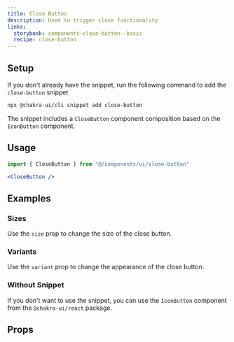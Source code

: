 ```yaml
---
title: Close Button
description: Used to trigger close functionality
links:
  storybook: components-close-button--basic
  recipe: close-button
---
```


<ExampleTabs name="close-button-basic" />

## Setup

If you don't already have the snippet, run the following command to add the
`close-button` snippet

```sh
npx @chakra-ui/cli snippet add close-button
```

The snippet includes a `CloseButton` component composition based on the
`IconButton` component.

## Usage

```jsx
import { CloseButton } from "@/components/ui/close-button"
```

```jsx
<CloseButton />
```

## Examples

### Sizes

Use the `size` prop to change the size of the close button.

<ExampleTabs name="close-button-with-sizes" />

### Variants

Use the `variant` prop to change the appearance of the close button.

<ExampleTabs name="close-button-with-variants" />

### Without Snippet

If you don't want to use the snippet, you can use the `IconButton` component
from the `@chakra-ui/react` package.

<ExampleTabs name="close-button-without-snippet" />

## Props

<PropTable component="Button" part="Button" />
